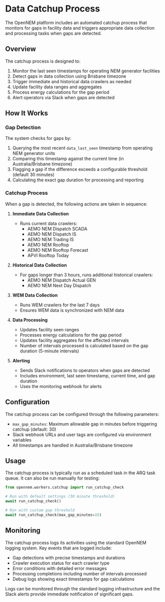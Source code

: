 # Data Catchup Process

The OpenNEM platform includes an automated catchup process that monitors for gaps in facility data and triggers appropriate data collection and processing tasks when gaps are detected.

## Overview

The catchup process is designed to:

1. Monitor the last seen timestamps for operating NEM generator facilities
2. Detect gaps in data collection using Brisbane timezone
3. Trigger immediate and historical data crawlers as needed
4. Update facility data ranges and aggregates
5. Process energy calculations for the gap period
6. Alert operators via Slack when gaps are detected

## How It Works

### Gap Detection

The system checks for gaps by:

1. Querying the most recent `data_last_seen` timestamp from operating NEM generator units
2. Comparing this timestamp against the current time (in Australia/Brisbane timezone)
3. Flagging a gap if the difference exceeds a configurable threshold (default 30 minutes)
4. Calculating the exact gap duration for processing and reporting

### Catchup Process

When a gap is detected, the following actions are taken in sequence:

1. **Immediate Data Collection**
   - Runs current data crawlers:
     - AEMO NEM Dispatch SCADA
     - AEMO NEM Dispatch IS
     - AEMO NEM Trading IS
     - AEMO NEM Rooftop
     - AEMO NEM Rooftop Forecast
     - APVI Rooftop Today

2. **Historical Data Collection**
   - For gaps longer than 3 hours, runs additional historical crawlers:
     - AEMO NEM Dispatch Actual GEN
     - AEMO NEM Next Day Dispatch

3. **WEM Data Collection**
   - Runs WEM crawlers for the last 7 days
   - Ensures WEM data is synchronized with NEM data

4. **Data Processing**
   - Updates facility seen ranges
   - Processes energy calculations for the gap period
   - Updates facility aggregates for the affected intervals
   - Number of intervals processed is calculated based on the gap duration (5-minute intervals)

5. **Alerting**
   - Sends Slack notifications to operators when gaps are detected
   - Includes environment, last seen timestamp, current time, and gap duration
   - Uses the monitoring webhook for alerts

## Configuration

The catchup process can be configured through the following parameters:

- `max_gap_minutes`: Maximum allowable gap in minutes before triggering catchup (default: 30)
- Slack webhook URLs and user tags are configured via environment variables
- All timestamps are handled in Australia/Brisbane timezone

## Usage

The catchup process is typically run as a scheduled task in the ARQ task queue. It can also be run manually for testing:

```python
from opennem.workers.catchup import run_catchup_check

# Run with default settings (30 minute threshold)
await run_catchup_check()

# Run with custom gap threshold
await run_catchup_check(max_gap_minutes=15)
```

## Monitoring

The catchup process logs its activities using the standard OpenNEM logging system. Key events that are logged include:

- Gap detections with precise timestamps and durations
- Crawler execution status for each crawler type
- Error conditions with detailed error messages
- Processing completions including number of intervals processed
- Debug logs showing exact timestamps for gap calculations

Logs can be monitored through the standard logging infrastructure and the Slack alerts provide immediate notification of significant gaps.
